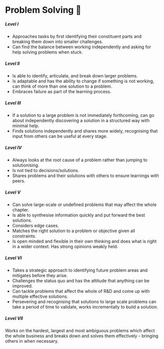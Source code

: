 # Problem Solving 🤔

##### **Level I**

- Approaches tasks by first identifying their constituent parts and breaking them down into smaller challenges.
- Can find the balance between working independently and asking for help solving problems when stuck.

##### **Level II**

- Is able to identify, articulate, and break down larger problems.
- Is adaptable and has the ability to change if something is not working, can think of more than one solution to a problem.
- Embraces failure as part of the learning process.

##### **Level III**

- If a solution to a large problem is not immediately forthcoming, can go about independently discovering a solution in a structured way with minimal help.
- Finds solutions independently and shares more widely, recognising that input from others can be useful at every stage.

##### **Level IV**

- Always looks at the root cause of a problem rather than jumping to solutionising.
- Is not tied to decisions/solutions.
- Shares problems and their solutions with others to ensure learnings with peers.

##### **Level V**

- Can solve large-scale or undefined problems that may affect the whole chapter.
- Is able to synthesise information quickly and put forward the best solutions.
- Considers edge cases.
- Matches the right solution to a problem or objective given all constraints.
- Is open minded and flexible in their own thinking and does what is right in a wider context. Has strong opinions weakly held.

##### **Level VI**

- Takes a strategic approach to identifying future problem areas and mitigates before they arise.
- Challenges the status quo and has the attitude that anything can be improved.
- Can tackle problems that affect the whole of R&D and come up with multiple effective solutions.
- Persevering and recognising that solutions to large scale problems can take a period of time to validate, works incrementally to build a solution.

##### **Level VII**

Works on the hardest, largest and most ambiguous problems which affect the whole business and breaks down and solves them effectively - bringing others in when necessary.